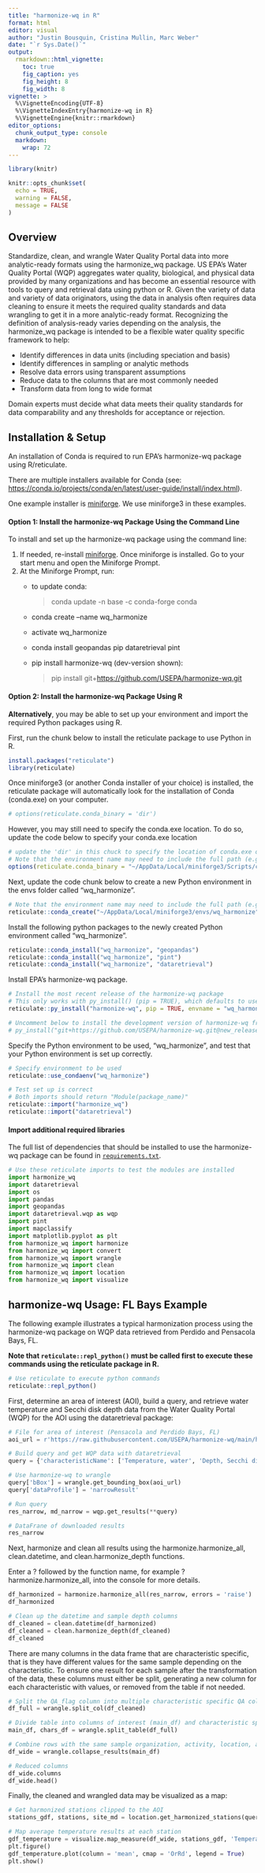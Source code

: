 ```yaml
---
title: "harmonize-wq in R"
format: html
editor: visual
author: "Justin Bousquin, Cristina Mullin, Marc Weber"
date: "`r Sys.Date()`"
output: 
  rmarkdown::html_vignette:
    toc: true
    fig_caption: yes
    fig_height: 8
    fig_width: 8
vignette: >
  %\VignetteEncoding{UTF-8}
  %\VignetteIndexEntry{harmonize-wq in R}
  %\VignetteEngine{knitr::rmarkdown}
editor_options:
  chunk_output_type: console
  markdown:
    wrap: 72
---
```


```r
library(knitr)

knitr::opts_chunk$set(
  echo = TRUE,
  warning = FALSE,
  message = FALSE
)
```

## Overview

Standardize, clean, and wrangle Water Quality Portal data into more
analytic-ready formats using the harmonize_wq package. US EPA's Water
Quality Portal (WQP) aggregates water quality, biological, and physical
data provided by many organizations and has become an essential resource
with tools to query and retrieval data using python or R. Given the
variety of data and variety of data originators, using the data in
analysis often requires data cleaning to ensure it meets the required
quality standards and data wrangling to get it in a more analytic-ready
format. Recognizing the definition of analysis-ready varies depending on
the analysis, the harmonize_wq package is intended to be a flexible
water quality specific framework to help:

-   Identify differences in data units (including speciation and basis)
-   Identify differences in sampling or analytic methods
-   Resolve data errors using transparent assumptions
-   Reduce data to the columns that are most commonly needed
-   Transform data from long to wide format

Domain experts must decide what data meets their quality standards for
data comparability and any thresholds for acceptance or rejection.

## Installation & Setup

An installation of Conda is required to run EPA's harmonize-wq package
using R/reticulate.

There are multiple installers available for Conda (see:
<https://conda.io/projects/conda/en/latest/user-guide/install/index.html>).

One example installer is
[miniforge](https://github.com/conda-forge/miniforge). We use miniforge3
in these examples.

#### Option 1: Install the harmonize-wq Package Using the Command Line

To install and set up the harmonize-wq package using the command line:

1.  If needed, re-install
    [miniforge](https://github.com/conda-forge/miniforge). Once
    miniforge is installed. Go to your start menu and open the Miniforge
    Prompt.
2.  At the Miniforge Prompt, run:
    -   to update conda:

        > conda update -n base -c conda-forge conda

    -   conda create --name wq_harmonize

    -   activate wq_harmonize

    -   conda install geopandas pip dataretrieval pint

    -   pip install harmonize-wq (dev-version shown):

        > pip install git+<https://github.com/USEPA/harmonize-wq.git>


#### Option 2: Install the harmonize-wq Package Using R

**Alternatively**, you may be able to set up your environment and import
the required Python packages using R.

First, run the chunk below to install the reticulate package to use
Python in R.

```r
install.packages("reticulate")
library(reticulate)
```

Once miniforge3 (or another Conda installer of your choice) is
installed, the reticulate package will automatically look for the
installation of Conda (conda.exe) on your computer.

```r
# options(reticulate.conda_binary = 'dir')
```

However, you may still need to specify the conda.exe location.
To do so, update the code below to specify your conda.exe location

```r
# update the 'dir' in this chuck to specify the location of conda.exe on your computer
# Note that the environment name may need to include the full path (e.g. "C:/Users/USERNAME/AppData/Local/miniforge3/Scripts/conda.exe")
options(reticulate.conda_binary = "~/AppData/Local/miniforge3/Scripts/conda.exe")
```

Next, update the code chunk below to create a new Python environment in
the envs folder called "wq_harmonize".

```r
# Note that the environment name may need to include the full path (e.g. "C:/Users/USERNAME/AppData/Local/miniforge3/envs/wq_harmonize")
reticulate::conda_create("~/AppData/Local/miniforge3/envs/wq_harmonize")
```

Install the following python packages to the newly created Python
environment called "wq_harmonize".

```r
reticulate::conda_install("wq_harmonize", "geopandas")
reticulate::conda_install("wq_harmonize", "pint")
reticulate::conda_install("wq_harmonize", "dataretrieval")
```

Install EPA's harmonize-wq package.

```r
# Install the most recent release of the harmonize-wq package
# This only works with py_install() (pip = TRUE), which defaults to use virtualenvs
reticulate::py_install("harmonize-wq", pip = TRUE, envname = "wq_harmonize")

# Uncomment below to install the development version of harmonize-wq from GitHub instead (optional)
# py_install("git+https://github.com/USEPA/harmonize-wq.git@new_release_0-3-8", pip = TRUE, envname = "wq_harmonize")
```

Specify the Python environment to be used, "wq_harmonize", and test that
your Python environment is set up correctly.

```r
# Specify environment to be used
reticulate::use_condaenv("wq_harmonize")

# Test set up is correct
# Both imports should return "Module(package_name)"
reticulate::import("harmonize_wq")
reticulate::import("dataretrieval")
```

#### Import additional required libraries

The full list of dependencies that should be installed to use the
harmonize-wq package can be found in
[`requirements.txt`](https://github.com/USEPA/harmonize-wq/blob/new_release_0-3-8/requirements.txt).

```python
# Use these reticulate imports to test the modules are installed
import harmonize_wq
import dataretrieval
import os
import pandas
import geopandas
import dataretrieval.wqp as wqp
import pint
import mapclassify
import matplotlib.pyplot as plt
from harmonize_wq import harmonize
from harmonize_wq import convert
from harmonize_wq import wrangle
from harmonize_wq import clean
from harmonize_wq import location
from harmonize_wq import visualize
```

## harmonize-wq Usage: FL Bays Example

The following example illustrates a typical harmonization process using
the harmonize-wq package on WQP data retrieved from Perdido and
Pensacola Bays, FL.

**Note that `reticulate::repl_python()` must be called first to execute
these commands using the reticulate package in R.**

```r
# Use reticulate to execute python commands
reticulate::repl_python()
```

First, determine an area of interest (AOI), build a query, and retrieve
water temperature and Secchi disk depth data from the Water Quality
Portal (WQP) for the AOI using the dataretrieval package:

```python
# File for area of interest (Pensacola and Perdido Bays, FL)
aoi_url = r'https://raw.githubusercontent.com/USEPA/harmonize-wq/main/harmonize_wq/tests/data/PPBays_NCCA.geojson'

# Build query and get WQP data with dataretrieval
query = {'characteristicName': ['Temperature, water', 'Depth, Secchi disk depth',]}

# Use harmonize-wq to wrangle
query['bBox'] = wrangle.get_bounding_box(aoi_url)
query['dataProfile'] = 'narrowResult'

# Run query
res_narrow, md_narrow = wqp.get_results(**query)

# DataFrane of downloaded results
res_narrow
```

Next, harmonize and clean all results using the harmonize.harmonize_all,
clean.datetime, and clean.harmonize_depth functions.

Enter a ? followed by the function name, for example
?harmonize.harmonize_all, into the console for more details.

```python
df_harmonized = harmonize.harmonize_all(res_narrow, errors = 'raise')
df_harmonized

# Clean up the datetime and sample depth columns
df_cleaned = clean.datetime(df_harmonized)
df_cleaned = clean.harmonize_depth(df_cleaned)
df_cleaned
```

There are many columns in the data frame that are characteristic
specific, that is they have different values for the same sample
depending on the characteristic. To ensure one result for each sample
after the transformation of the data, these columns must either be
split, generating a new column for each characteristic with values, or
removed from the table if not needed.

```python
# Split the QA_flag column into multiple characteristic specific QA columns
df_full = wrangle.split_col(df_cleaned)

# Divide table into columns of interest (main_df) and characteristic specific metadata (chars_df)
main_df, chars_df = wrangle.split_table(df_full)

# Combine rows with the same sample organization, activity, location, and datetime
df_wide = wrangle.collapse_results(main_df)

# Reduced columns
df_wide.columns
df_wide.head()
```

Finally, the cleaned and wrangled data may be visualized as a map:

```python
# Get harmonized stations clipped to the AOI
stations_gdf, stations, site_md = location.get_harmonized_stations(query, aoi=aoi_url)

# Map average temperature results at each station
gdf_temperature = visualize.map_measure(df_wide, stations_gdf, 'Temperature')
plt.figure()
gdf_temperature.plot(column = 'mean', cmap = 'OrRd', legend = True)
plt.show()
```
